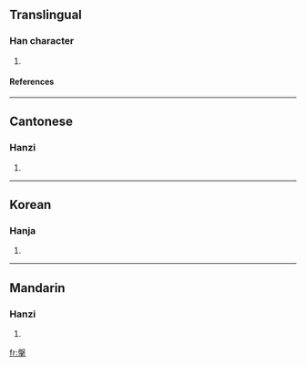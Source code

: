 ==Translingual==
===Han character===
{{Han char|rn=64|rad=手|as=10|sn=14|four=2750<sub>2</sub>|canj=竹水手 (HEQ)}}
# {{defn|Han|sort=手10}}
====References====
{{Han ref|kx=0448.020|dkj=12506|dj=0798.190|hdz=31927.080|uh=642B|ud=25643|bh=E1D9|bd=57817}}

----
==Cantonese==
===Hanzi===
{{yue-hanzi|jyut=}}
# {{defn|Cantonese}}

----
==Korean==
===Hanja===
{{ko-hanja|hangeul=반|eumhun=|rv=ban|mr=pan|y=pan}}
# {{defn|Korean}}

----
==Mandarin==
===Hanzi===
{{cmn-hanzi|pin=[[pán]] ([[pan2]])|wg=p'an<sup>2</sup>}}
# {{defn|Mandarin}}

[[fr:搫]]
